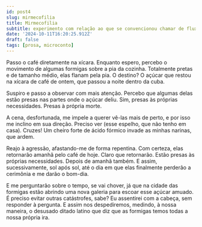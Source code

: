 ```yaml
---
id: post4
slug: mirmecofilia
title: Mirmecofilia
subtitle: experimento com relação ao que se convencionou chamar de fluxo de consciência
date: '2024-10-11T16:20:25.912Z'
draft: false
tags: [prosa, microconto]
---
```


Passo o café diretamente na xícara. Enquanto espero, percebo o movimento
de algumas formigas sobre a pia da cozinha. Totalmente pretas e de 
tamanho médio, elas flanam pela pia. O destino? O açúcar que restou 
na xícara de café de ontem, que passou a noite dentro da cuba. 

Suspiro e passo a observar com mais atenção. Percebo que algumas 
delas estão presas nas partes onde o açúcar deliu. Sim, presas 
às próprias necessidades. Presas à própria morte.

A cena, desfortunada, me impele a querer vê-las mais de perto, 
e por isso me inclino em sua direção. Preciso ver (esse espelho, 
que não tenho em casa). Cruzes! Um cheiro forte de ácido 
fórmico invade as minhas narinas, que ardem. 

Reajo à agressão, afastando-me de forma repentina. Com certeza, 
elas retornarão amanhã pelo café de hoje. Claro que retornarão. Estão presas às próprias 
necessidades. Depois de amanhã também. E assim, sucessivamente, 
sol após sol, até o dia em que elas finalmente perderão a cerimônia 
e me darão o bom-dia. 

E me perguntarão sobre o tempo, se vai chover, já que na cidade 
das formigas estão abrindo uma nova galeria para escoar 
esse açúcar amuado. É preciso evitar outras catástrofes, sabe? 
Eu assentirei com a cabeça, sem responder à pergunta. E assim nos 
despediremos, medindo, à nossa maneira, o desusado ditado latino 
que diz que as formigas temos todas a nossa própria ira.

